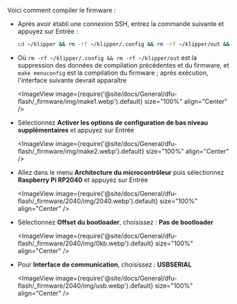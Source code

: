 Voici comment compiler le firmware :
* Après avoir établi une connexion SSH, entrez la commande suivante et appuyez sur Entrée :

    ```bash
    cd ~/klipper && rm -rf ~/klipper/.config && rm -rf ~/klipper/out && make menuconfig
    ```

* Où `rm -rf ~/klipper/.config && rm -rf ~/klipper/out` est la suppression des données de compilation précédentes et du firmware, et `make menuconfig` est la compilation du firmware ; après exécution, l'interface suivante devrait apparaître

    <ImageView image={require('@site/docs/General/dfu-flash/_firmware/img/make1.webp').default} size="100%" align="Center" />

* Sélectionnez **Activer les options de configuration de bas niveau supplémentaires** et appuyez sur Entrée

    <ImageView image={require('@site/docs/General/dfu-flash/_firmware/img/make2.webp').default} size="100%" align="Center" />

* Allez dans le menu **Architecture du microcontrôleur** puis sélectionnez **Raspberry Pi RP2040** et appuyez sur Entrée

    <ImageView image={require('@site/docs/General/dfu-flash/_firmware/2040/img/2040.webp').default} size="100%" align="Center" />

* Sélectionnez **Offset du bootloader**, choisissez : **Pas de bootloader**

    <ImageView image={require('@site/docs/General/dfu-flash/_firmware/2040/img/0kb.webp').default} size="100%" align="Center" />

* Pour **Interface de communication**, choisissez : **USBSERIAL**

    <ImageView image={require('@site/docs/General/dfu-flash/_firmware/2040/img/usb.webp').default} size="100%" align="Center" />
